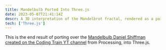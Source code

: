 ```yaml
---
title: Mandelbulb Ported Into Three.js
date: 2023-05-07T21:41:14Z
descr: A 3D interpretation of the Mandelbrot fractal, rendered as a point cloud. This was my attempt at porting over the Mandelbulb made on the Coding Train's YT Channel, into Three.js
tech: ['Three.js']
---
```


This is the end result of porting over the [Mandelbulb Daniel Shiffman created on the Coding Train YT channel](https://www.youtube.com/watch?v=NJCiUVGiNyA) from Processing, into Three.js.
